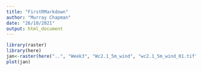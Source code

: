 ```yaml
---
title: "FirstRMarkdown"
author: "Murray Chapman"
date: "26/10/2021"
output: html_document
---
```

```r
library(raster)
library(here)
jan<-raster(here("..", "Week3", "Wc2.1_5m_wind", "wc2.1_5m_wind_01.tif"))
plot(jan)
```

